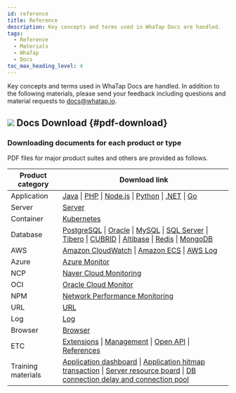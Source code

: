 ```yaml
---
id: reference
title: Reference
description: Key concepts and terms used in WhaTap Docs are handled.
tags:
  - Reference
  - Materials
  - WhaTap
  - Docs
toc_max_heading_level: 4
---
```


Key concepts and terms used in WhaTap Docs are handled. In addition to the following materials, please send your feedback including questions and material requests to docs@whatap.io.


<DocCardList/>

## ![](/img/ic-pdf-download.svg) Docs Download {#pdf-download}

### Downloading documents for each product or type

PDF files for major product suites and others are provided as follows.

<div class='download-pdf'>

| Product category | Download link |
| -- | -- |
| Application | [Java](https://content.whatap.io/24/05/03/022957whatap-apm-java-monitoring-en.pdf) \| [PHP](https://content.whatap.io/24/05/03/022958whatap-apm-php-monitoring-en.pdf) \| [Node.js](https://content.whatap.io/24/05/03/022958whatap-apm-nodejs-monitoring-en.pdf) \| [Python](https://content.whatap.io/24/05/03/022958whatap-apm-python-monitoring-en.pdf) \| [.NET](https://content.whatap.io/24/05/03/022957whatap-apm-dotnet-monitoring-en.pdf) \| [Go](https://content.whatap.io/24/05/03/022957whatap-apm-go-monitoring-en.pdf) |
| Server | [Server](https://content.whatap.io/24/05/03/043844whatap-server-monitoring-en.pdf) |
| Container | [Kubernetes](https://content.whatap.io/24/05/03/022959whatap-kubernetes-monitoring-en.pdf) |
| Database | [PostgreSQL](https://content.whatap.io/24/05/03/043842whatap-db-postgresql-monitoring-en.pdf) \| [Oracle](https://content.whatap.io/24/05/03/043842whatap-db-oracle-monitoring-en.pdf) \| [MySQL](https://content.whatap.io/24/05/03/043842whatap-db-mysql-monitoring-en.pdf) \| [SQL Server](https://content.whatap.io/24/05/03/043842whatap-db-mssql-monitoring-en.pdf) \| [Tibero](https://content.whatap.io/24/05/03/043842whatap-db-tibero-monitoring-en.pdf) \| [CUBRID](https://content.whatap.io/24/05/03/043841whatap-db-cubrid-monitoring-en.pdf) \| [Altibase](https://content.whatap.io/24/05/03/043841whatap-db-altibase-monitoring-en.pdf) \| [Redis](https://content.whatap.io/24/05/03/043842whatap-db-redis-monitoring-en.pdf) \| [MongoDB](https://content.whatap.io/24/05/03/043841whatap-db-mongodb-monitoring-en.pdf) |
| AWS | [Amazon CloudWatch](https://content.whatap.io/24/05/03/043839whatap-amazon-cloudwatch-en.pdf) \| [Amazon ECS](https://content.whatap.io/24/05/03/043839whatap-amazon-ecs-en.pdf) \| [AWS Log](https://content.whatap.io/24/05/03/043840whatap-aws-log-monitoring-en.pdf) |
| Azure | [Azure Monitor](https://content.whatap.io/24/05/03/043840whatap-azure-en.pdf) | 
| NCP | [Naver Cloud Monitoring](https://content.whatap.io/24/05/03/043843whatap-ncloud-en.pdf) |
| OCI | [Oracle Cloud Monitor](https://content.whatap.io/24/05/03/043843whatap-oracle-cloud-en.pdf) |
| NPM | [Network Performance Monitoring](https://content.whatap.io/24/05/03/043843whatap-network-performance-monitoring-en.pdf) |
| URL | [URL](https://content.whatap.io/24/05/03/043844whatap-url-monitoring-en.pdf) |
| Log | [Log](https://content.whatap.io/24/05/03/043843whatap-log-monitoring-en.pdf) |
| Browser | [Browser](https://content.whatap.io/24/05/03/022958whatap-browser-monitoring-en.pdf) |
| ETC | [Extensions](https://content.whatap.io/24/05/03/043843whatap-extensions-en.pdf) \| [Management](https://content.whatap.io/24/05/03/043843whatap-manage-en.pdf) \| [Open API](https://content.whatap.io/24/05/03/045043whatap-open-api-en.pdf) \| [References](https://content.whatap.io/24/05/03/043844whatap-reference-en.pdf) |
| Training materials | [Application dashboard](https://content.whatap.io/24/05/03/043840whatap-best-practice-guides-about-apm-dashboard-en.pdf) \| [Application hitmap transaction](https://content.whatap.io/24/05/03/043841whatap-best-practice-guides-about-apm-hitmap-class-en.pdf) \| [Server resource board](https://content.whatap.io/24/05/03/043841whatap-best-practice-guides-about-server-dashboard-en.pdf) \| [DB connection delay and connection pool](https://content.whatap.io/24/05/03/043841whatap-best-practice-guides-about-apm-dbc-en.pdf) |

</div>